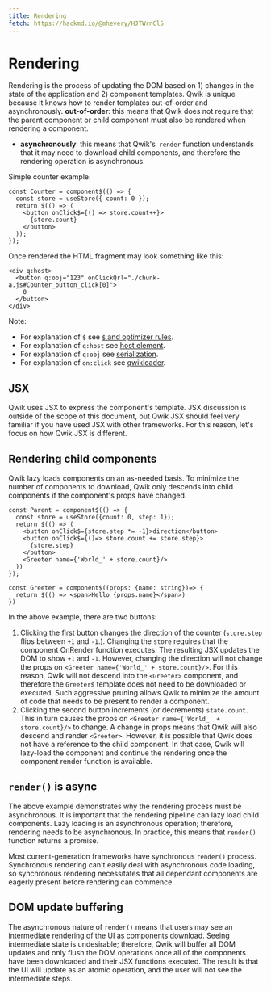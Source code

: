 ```yaml
---
title: Rendering
fetch: https://hackmd.io/@mhevery/HJTWrnCl5
---
```


# Rendering

Rendering is the process of updating the DOM based on 1) changes in the state of the application and 2) component templates. Qwik is unique because it knows how to render templates out-of-order and asynchronously.
**out-of-order**: this means that Qwik does not require that the parent component or child component must also be rendered when rendering a component.

- **asynchronously**: this means that Qwik's` render` function understands that it may need to download child components, and therefore the rendering operation is asynchronous.

Simple counter example:

```tsx
const Counter = component$(() => {
  const store = useStore({ count: 0 });
  return $(() => (
    <button onClick$={() => store.count++}>
      {store.count}
    </button>
  ));
});
```

Once rendered the HTML fragment may look something like this:

```htmlembedded=
<div q:host>
  <button q:obj="123" onClickQrl="./chunk-a.js#Counter_button_click[0]">
    0
  </button>
</div>
```

Note:

- For explanation of `$` see [`$` and optimizer rules](./$optimizer).
- For explanation of `q:host` see [host element](./host-element).
- For explanation of `q:obj` see [serialization](./serialization).
- For explanation of `on:click` see [qwikloader](./qwikloader).

## JSX

Qwik uses JSX to express the component's template. JSX discussion is outside of the scope of this document, but Qwik JSX should feel very familiar if you have used JSX with other frameworks. For this reason, let's focus on how Qwik JSX is different.

## Rendering child components

Qwik lazy loads components on an as-needed basis. To minimize the number of components to download, Qwik only descends into child components if the component's props have changed.

```tsx
const Parent = component$(() => {
  const store = useStore({count: 0, step: 1});
  return $(() => (
    <button onClick$={store.step *= -1}>direction</button>
    <button onClick$={()=> store.count += store.step}>
      {store.step}
    </button>
    <Greeter name={'World_' + store.count}/>
  ))
});

const Greeter = component$((props: {name: string})=> {
  return $(() => <span>Hello {props.name}</span>)
})
```

In the above example, there are two buttons:

1. Clicking the first button changes the direction of the counter (`store.step` flips between `+1` and `-1`.). Changing the `store` requires that the component OnRender function executes. The resulting JSX updates the DOM to show `+1` and `-1`. However, changing the direction will not change the props on `<Greeter name={'World_' + store.count}/>`. For this reason, Qwik will not descend into the `<Greeter>` component, and therefore the `Greeter`s template does not need to be downloaded or executed. Such aggressive pruning allows Qwik to minimize the amount of code that needs to be present to render a component.
2. Clicking the second button increments (or decrements) `state.count`. This in turn causes the props on `<Greeter name={'World_' + store.count}/>` to change. A change in props means that Qwik will also descend and render `<Greeter>`. However, it is possible that Qwik does not have a reference to the child component. In that case, Qwik will lazy-load the component and continue the rendering once the component render function is available.

## `render()` is async

The above example demonstrates why the rendering process must be asynchronous. It is important that the rendering pipeline can lazy load child components. Lazy loading is an asynchronous operation; therefore, rendering needs to be asynchronous. In practice, this means that `render()` function returns a promise.

Most current-generation frameworks have synchronous `render()` process. Synchronous rendering can't easily deal with asynchronous code loading, so synchronous rendering necessitates that all dependant components are eagerly present before rendering can commence.

## DOM update buffering

The asynchronous nature of `render()` means that users may see an intermediate rendering of the UI as components download. Seeing intermediate state is undesirable; therefore, Qwik will buffer all DOM updates and only flush the DOM operations once all of the components have been downloaded and their JSX functions executed. The result is that the UI will update as an atomic operation, and the user will not see the intermediate steps.
